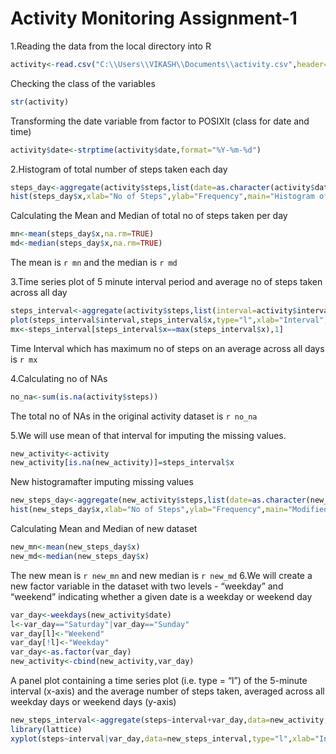 Activity Monitoring Assignment-1
=================================
1.Reading the data from the local directory into R
```r
activity<-read.csv("C:\\Users\\VIKASH\\Documents\\activity.csv",header=T)
```
Checking the class of the variables
```r
str(activity)
```
Transforming the date variable from factor to POSIXlt (class for date and time)
```r
activity$date<-strptime(activity$date,format="%Y-%m-%d")
```
2.Histogram of total number of steps taken each day
```r
steps_day<-aggregate(activity$steps,list(date=as.character(activity$date)),sum,na.rm=TRUE,na.action=NULL)
hist(steps_day$x,xlab="No of Steps",ylab="Frequency",main="Histogram of total no of steps taken per day")
```
Calculating the Mean and Median of total no of steps taken per day
```r
mn<-mean(steps_day$x,na.rm=TRUE)
md<-median(steps_day$x,na.rm=TRUE)
```
The mean is `r mn` and the median is `r md`

3.Time series plot of 5 minute interval period and average no of steps taken across all day
```r
steps_interval<-aggregate(activity$steps,list(interval=activity$interval),sum,na.rm=TRUE,na.action=NULL)
plot(steps_interval$interval,steps_interval$x,type="l",xlab="Interval",ylab="no of steps")
mx<-steps_interval[steps_interval$x==max(steps_interval$x),1]
```
Time Interval which has maximum no of steps on an average across all days is `r mx`

4.Calculating no of NAs
```r
no_na<-sum(is.na(activity$steps))
```
The total no of NAs in the original activity dataset is `r no_na`

5.We will use mean of that interval for imputing the missing values.
```r
new_activity<-activity
new_activity[is.na(new_activity)]=steps_interval$x
```
New histogramafter imputing missing values
```r
new_steps_day<-aggregate(new_activity$steps,list(date=as.character(new_activity$date)),sum,na.rm=TRUE,na.action=NULL)
hist(new_steps_day$x,xlab="No of Steps",ylab="Frequency",main="Modified histogram of total no of steps taken per day")
```
Calculating Mean and Median of new dataset
```r
new_mn<-mean(new_steps_day$x)
new_md<-median(new_steps_day$x)
```
The new mean is `r new_mn` and new median is `r new_md`
6.We will create a new factor variable in the dataset with two levels - "weekday" and "weekend" indicating whether a given date is a weekday or weekend day
```r
var_day<-weekdays(new_activity$date)
l<-var_day=="Saturday"|var_day=="Sunday"
var_day[l]<-"Weekend"
var_day[!l]<-"Weekday"
var_day<-as.factor(var_day)
new_activity<-cbind(new_activity,var_day)
```
A panel plot containing a time series plot (i.e. type = "l") of the 5-minute interval (x-axis) and the average number of steps taken, averaged across all weekday days or weekend days (y-axis)
```r
new_steps_interval<-aggregate(steps~interval+var_day,data=new_activity,sum)
library(lattice)
xyplot(steps~interval|var_day,data=new_steps_interval,type="l",xlab="Interval",ylab="Number of Steps",layout=c(1,2))
```

